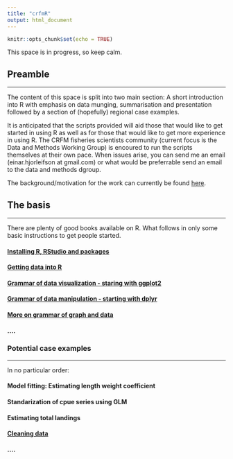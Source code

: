 ```yaml
---
title: "crfmR"
output: html_document
---
```


```r
knitr::opts_chunk$set(echo = TRUE)
```

This space is in progress, so keep calm.

## Preamble
___

The content of this space is split into two main section: A short introduction into R with emphasis on data munging, summarisation and presentation followed by a section of (hopefully) regional case examples.

It is anticipated that the scripts provided will aid those that would like to get started in using R as well as for those that would like to get more experience in using R. The CRFM fisheries scientists community (current focus is the Data and Methods Working Group) is encoured to run the scripts themselves at their own pace. When issues arise, you can send me an email (einar.hjorleifson at gmail.com) or what would be preferrable send an email to the data and methods dgroup.

The background/motivation for the work can currently be found [here](README.html). 

## The basis
___

There are plenty of good books available on R. What follows in only some basic instructions to get people started.

#### [Installing R, RStudio and packages](installing.html)

#### [Getting data into R](importing.html)

#### [Grammar of data visualization - staring with ggplot2](ggplot2.html)

#### [Grammar of data manipulation - starting with dplyr](dplyr.html)

#### [More on grammar of graph and data](moregrammar.html)

#### ....

### Potential case examples
___

In no particular order:

#### Model fitting: Estimating length weight coefficient

#### Standarization of cpue series using GLM

#### Estimating total landings

#### [Cleaning data](cleaning.html)

#### ....



